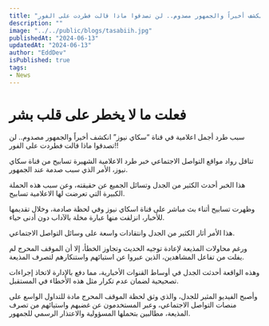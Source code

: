 ```yaml
---
title: "فعلت ما لا يخطر على قلب بشر .. سبب طرد أجمل اعلامية في قناة سكاي نيوز انكشف أخيراً والجمهور مصدوم.. لن تصدقوا ماذا قالت فطردت على الفور!!"
description: ""
image: "../../public/blogs/tasabiih.jpg"
publishedAt: "2024-06-13"
updatedAt: "2024-06-13"
author: "EddDev"
isPublished: true
tags:
- News
---
```


# فعلت ما لا يخطر على قلب بشر

سبب طرد أجمل اعلامية في قناة “سكاي نيوز” انكشف أخيراً والجمهور مصدوم.. لن تصدقوا ماذا قالت فطردت على الفور!!

تناقل رواد مواقع التواصل الاجتماعي خبر طرد الاعلامية الشهيرة تسابيح من قناة سكاي نيوز، الأمر الذي سبب صدمة عند الجمهور.

هذا الخبر أحدث الكثير من الجدل وتسائل الجميع عن حقيقته، وعن سبب هذه الحملة الكبيرة التي تعرضت لها الاعلامية تسابيح.

وظهرت تسابيح أثناء بث مباشر على قناة اسكاي نيوز وفي لحظة صادمة، وخلال تقديمها للأخبار، انزلقت منها عبارة مخلة بالآداب دون أدنى حياء.

هذا الأمر أثار الكثير من الجدل وانتقادات واسعة على وسائل التواصل الاجتماعي.

ورغم محاولات المذيعة لإعادة توجيه الحديث وتجاوز الخطأ، إلا أن الموقف المحرج لم يفلت من تفاعل المشاهدين، الذين عبروا عن استيائهم واستنكارهم لتصرف المذيعة.

وهذه الواقعة أحدثت الجدل في أوساط القنوات الأخبارية، مما دفع بالإدارة لاتخاذ إجراءات تصحيحية لضمان عدم تكرار مثل هذه الأخطاء في المستقبل.

وأصبح الفيديو المثير للجدل، والذي وثق لحظة الموقف المحرج مادة للتداول الواسع على منصات التواصل الاجتماعي، وعبر المستخدمون عن غضبهم واستيائهم من تصرف المذيعة، مطالبين بتحملها المسؤولية والاعتذار الرسمي للجمهور.
